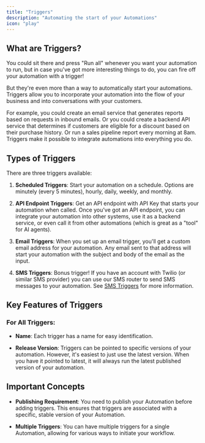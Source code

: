 ```yaml
---
title: "Triggers"
description: "Automating the start of your Automations"
icon: "play"
---
```


## What are Triggers?

You could sit there and press "Run all" whenever you want your automation to run, but in case you've got more interesting things to do, you can fire off your automation with a trigger!

But they're even more than a way to automatically start your automations. Triggers allow you to incorporate your automation into the flow of your business and into conversations with your customers. 

For example, you could create an email service that generates reports based on requests in inbound emails. Or you could create a backend API service that determines if customers are eligible for a discount based on their purchase history. Or run a sales pipeline report every morning at 8am. Triggers make it possible to integrate automations into everything you do.



## Types of Triggers

There are three triggers available:

1. **Scheduled Triggers**: Start your automation on a schedule. Options are minutely (every 5 minutes), hourly, daily, weekly, and monthly.

2. **API Endpoint Triggers**: Get an API endpoint with API Key that starts your automation when called. Once you've got an API endpoint, you can integrate your automation into other systems, use it as a backend service, or even call it from other automations (which is great as a "tool" for AI agents).

3. **Email Triggers**: When you set up an email trigger, you'll get a custom email address for your automation. Any email sent to that address will start your automation with the subject and body of the email as the input.

4. **SMS Triggers**: Bonus trigger! If you have an account with Twilio (or similar SMS provider) you can use our SMS router to send SMS messages to your automation. See [SMS Triggers](/how-to/sms-triggers) for more information.

## Key Features of Triggers

### For All Triggers:

- **Name**: Each trigger has a name for easy identification.

- **Release Version**: Triggers can be pointed to specific versions of your automation. However, it's easiest to just use the latest version. When you have it pointed to latest, it will always run the latest published version of your automation.

## Important Concepts

- **Publishing Requirement**: You need to publish your Automation before adding triggers. This ensures that triggers are associated with a specific, stable version of your Automation.

- **Multiple Triggers**: You can have multiple triggers for a single Automation, allowing for various ways to initiate your workflow.


